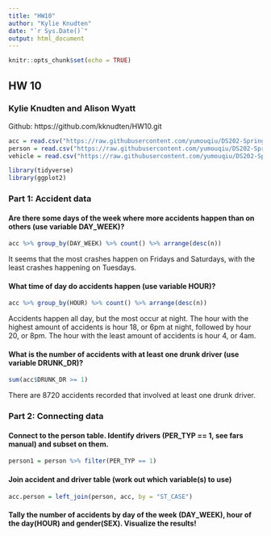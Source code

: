 ```yaml
---
title: "HW10"
author: "Kylie Knudten"
date: "`r Sys.Date()`"
output: html_document
---
```


```r
knitr::opts_chunk$set(echo = TRUE)
```

## HW 10
### Kylie Knudten and Alison Wyatt
Github: https://github.com/kknudten/HW10.git


```r
acc = read.csv("https://raw.githubusercontent.com/yumouqiu/DS202-Spring2023/main/Practice/data/fars2016/accident.csv")
person = read.csv("https://raw.githubusercontent.com/yumouqiu/DS202-Spring2023/main/Practice/data/fars2016/person.csv")
vehicle = read.csv("https://raw.githubusercontent.com/yumouqiu/DS202-Spring2023/main/Practice/data/fars2016/vehicle.csv")
```

```r
library(tidyverse)
library(ggplot2)
```


### Part 1: Accident data
#### Are there some days of the week where more accidents happen than on others (use variable DAY_WEEK)?
```r
acc %>% group_by(DAY_WEEK) %>% count() %>% arrange(desc(n))
```

It seems that the most crashes happen on Fridays and Saturdays, with the least crashes happening on Tuesdays. 

#### What time of day do accidents happen (use variable HOUR)?
```r
acc %>% group_by(HOUR) %>% count() %>% arrange(desc(n))
```

Accidents happen all day, but the most occur at night. The hour with the highest amount of accidents is hour 18, or 6pm at night, followed by hour 20, or 8pm. The hour with the least amount of accidents is hour 4, or 4am. 

#### What is the number of accidents with at least one drunk driver (use variable DRUNK_DR)?
```r
sum(acc$DRUNK_DR >= 1)
```

There are 8720 accidents recorded that involved at least one drunk driver.

### Part 2: Connecting data
#### Connect to the person table. Identify drivers (PER_TYP == 1, see fars manual) and subset on them.
```r
person1 = person %>% filter(PER_TYP == 1)
```
#### Join accident and driver table (work out which variable(s) to use)
```r
acc.person = left_join(person, acc, by = "ST_CASE")
```
#### Tally the number of accidents by day of the week (DAY_WEEK), hour of the day(HOUR) and gender(SEX). Visualize the results!
```r

```

